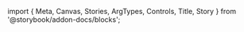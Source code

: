 ﻿import { Meta, Canvas, Stories, ArgTypes, Controls, Title, Story } from '@storybook/addon-docs/blocks';

<Meta of={CommandStories} />
<Title />

Due to name collisions on the end compilation side (as far as I can remember),
the name of the Command components are suffixed with an 's', except for the
root and dialog components.

### Simple Example - The Command Component

Defining some helpers for making static items in this example:

> Note that since the rendered tag will be the variable name, we have to use
> a capital cased name for the icons. However, F# will complain about using
> a capital named case (for good reason usually), so we just prepend it with
> a wildcard which eliminates all issues.

```fsharp
let makeItem (value: string) (_MyIcon: TagValue) =
    CommandItems() {
        // see the docs on TagValues for the `%` operator
        _MyIcon % {| ``class`` = "mr-2 size-4" |}
        span() { value }
    }
let makeItemShortcut (value: string) (_IconValue: TagValue) (shortcut: string) =
    CommandItems() {
        _IconValue % {| ``class`` = "mr-2 size-4" |}
        span() { value }
        CommandShortcuts() { shortcut }
    }
```

And then the command component:

```fsharp
Command(class' = "rounded-lg border shadow-md") {
    CommandInputs(placeholder = "Type a command or search...")
    CommandLists() {
        CommandEmptys() { "No results found" }
        CommandGroups(heading = span() { "Suggestions" }) {
            // See the docs on TagValues for the `!@` operator
            makeItem "Calendar" !@Calendar
            makeItem "Search Emoji" !@Smile
            makeItem "Launch" !@Rocket
        }
        CommandGroups(heading = span() { "Settings" }) {
            makeItemShortcut "Profile" !@User "Ctrl P"
            makeItemShortcut "Mail" !@Mail "Ctrl B"
            makeItemShortcut "Settings" !@Settings "Ctrl S"
        }
    }
}
```

<Canvas of={CommandStories.Example} sourceState="none" withToolbar={true} />

### Common Recipe - The Dialog Component

Normally, you would pair the CommandDialog with a keyboard shortcut.
For the sake of this example, and not having to compete with Storybook for
shortcut controls, we just use a button.

```fsharp
let isOpen,setOpen = createSignal false
Fragment() {
    // we use the `Invoke` method on the signal setter, which accepts
    // a lambda that operates on the previous value of the signal.
    Button(onClick = fun _ -> setOpen.Invoke(not)) { "Click me!" }
    CommandDialog(
      open' = isOpen(),
      onOpenChange = setOpen) {
        CommandInputs(placeholder="Type a command or search...")
        CommandLists() {
            CommandEmptys() { "No results found" }
            CommandGroups(heading = !!"Suggestions") {
                CommandItems() { "Calendar" }
                CommandItems() { "Search Emoji" }
                CommandItems() { "Calculator" }
            }
        }
    }
}
```

<Canvas of={CommandStories.DialogExample} sourceState={"none"} layout={"centered"}/>
<SourceCode code={rawCode}/>

## Components

### Command

<ArgTypes of={CommandStories} />

### CommandDialog

<ArgTypes of={CommandDialogStories} />

### CommandInputs

<ArgTypes of={CommandInputs} />

### CommandLists

<ArgTypes of={CommandLists} />

### CommandEmptys

<ArgTypes of={CommandEmptys} />

### CommandGroups

<ArgTypes of={CommandGroups} />

### CommandSeparators

<ArgTypes of={CommandSeparators} />

### CommandItems

<ArgTypes of={CommandItems} />

### CommandShortcuts

<ArgTypes of={CommandShortcuts} />
